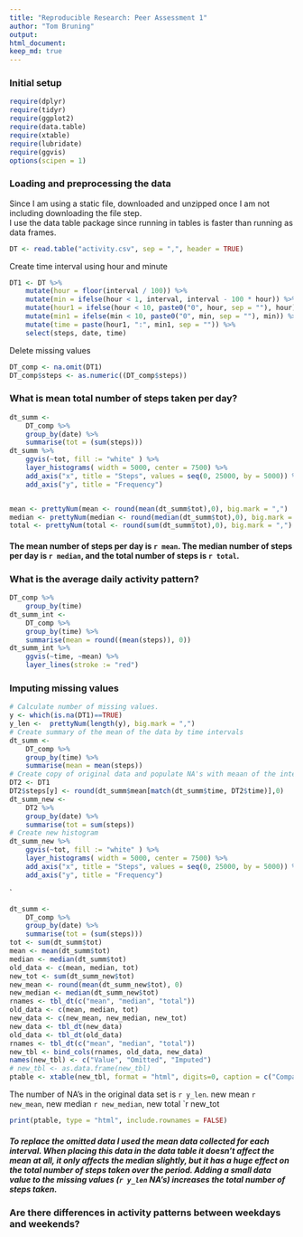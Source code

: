 ```yaml
---
title: "Reproducible Research: Peer Assessment 1"
author: "Tom Bruning"
output: 
html_document:
keep_md: true
---
```


### Initial setup

```r
require(dplyr)
require(tidyr)
require(ggplot2)
require(data.table)
require(xtable)
require(lubridate)
require(ggvis)
options(scipen = 1)
```

### Loading and preprocessing the data
Since I am using a static file, downloaded and unzipped once I am not including downloading the file step.  
I use the data table package since running in tables is faster than running as data frames.
```r
DT <- read.table("activity.csv", sep = ",", header = TRUE)
```
Create time interval using hour and minute
```r
DT1 <- DT %>% 
    mutate(hour = floor(interval / 100)) %>% 
    mutate(min = ifelse(hour < 1, interval, interval - 100 * hour)) %>%
    mutate(hour1 = ifelse(hour < 10, paste0("0", hour, sep = ""), hour)) %>% 
    mutate(min1 = ifelse(min < 10, paste0("0", min, sep = ""), min)) %>% 
    mutate(time = paste(hour1, ":", min1, sep = "")) %>% 
    select(steps, date, time)
```
Delete missing values
```r
DT_comp <- na.omit(DT1)
DT_comp$steps <- as.numeric((DT_comp$steps)) 
```
### What is mean total number of steps taken per day?
```r
dt_summ <- 
    DT_comp %>% 
    group_by(date) %>% 
    summarise(tot = (sum(steps)))
dt_summ %>% 
    ggvis(~tot, fill := "white" ) %>% 
    layer_histograms( width = 5000, center = 7500) %>% 
    add_axis("x", title = "Steps", values = seq(0, 25000, by = 5000)) %>% 
    add_axis("y", title = "Frequency")


mean <- prettyNum(mean <- round(mean(dt_summ$tot),0), big.mark = ",")
median <- prettyNum(median <- round(median(dt_summ$tot),0), big.mark = ",")
total <- prettyNum(total <- round(sum(dt_summ$tot),0), big.mark = ",")
```

#### The mean number of steps per day is `r mean`. The median number of steps per day is `r median`, and the total number of steps is `r total`.

### What is the average daily activity pattern?
``` r
DT_comp %>% 
    group_by(time)
dt_summ_int <- 
    DT_comp %>% 
    group_by(time) %>% 
    summarise(mean = round((mean(steps)), 0))
dt_summ_int %>% 
    ggvis(~time, ~mean) %>% 
    layer_lines(stroke := "red")
```

### Imputing missing values

```r
# Calculate number of missing values.
y <- which(is.na(DT1)==TRUE)
y_len <-  prettyNum(length(y), big.mark = ",")
# Create summary of the mean of the data by time intervals
dt_summ <- 
    DT_comp %>% 
    group_by(time) %>% 
    summarise(mean = mean(steps))
# Create copy of original data and populate NA's with meaan of the interval over the data set.
DT2 <- DT1
DT2$steps[y] <- round(dt_summ$mean[match(dt_summ$time, DT2$time)],0)
dt_summ_new <- 
    DT2 %>% 
    group_by(date) %>% 
    summarise(tot = sum(steps))
# Create new histogram
dt_summ_new %>% 
    ggvis(~tot, fill := "white" ) %>% 
    layer_histograms( width = 5000, center = 7500) %>% 
    add_axis("x", title = "Steps", values = seq(0, 25000, by = 5000)) %>% 
    add_axis("y", title = "Frequency")
```

`

```r
dt_summ <- 
    DT_comp %>% 
    group_by(date) %>% 
    summarise(tot = (sum(steps)))
tot <- sum(dt_summ$tot)
mean <- mean(dt_summ$tot)
median <- median(dt_summ$tot)
old_data <- c(mean, median, tot)
new_tot <- sum(dt_summ_new$tot)
new_mean <- round(mean(dt_summ_new$tot), 0)
new_median <- median(dt_summ_new$tot)
rnames <- tbl_dt(c("mean", "median", "total"))
old_data <- c(mean, median, tot)
new_data <- c(new_mean, new_median, new_tot)
new_data <- tbl_dt(new_data)
old_data <- tbl_dt(old_data)
rnames <- tbl_dt(c("mean", "median", "total"))
new_tbl <- bind_cols(rnames, old_data, new_data)
names(new_tbl) <- c("Value", "Omitted", "Imputed")
# new_tbl <- as.data.frame(new_tbl)
ptable <- xtable(new_tbl, format = "html", digits=0, caption = c("Comparision of omitted vs. imputted values"))

```
The number of NA's in the original data set is `r y_len`.
new mean `r new_mean`, new median `r new_median`, new total `r new_tot
``` r
print(ptable, type = "html", include.rownames = FALSE)
```

##### To replace the omitted data I used the mean data collected for each interval.  When placing this data in the data table it doesn't affect the mean at all, it only affects the median slightly, but it has a huge effect on the total number of steps taken over the period.  Adding a small data value to the missing values (`r y_len` NA's) increases the total number of steps taken.

### Are there differences in activity patterns between weekdays and weekends?

